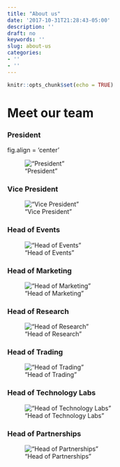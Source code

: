 ```yaml
---
title: "About us"
date: '2017-10-31T21:28:43-05:00'
description: ''
draft: no
keywords: ''
slug: about-us
categories:
- ''
- ''
---
```


```r
knitr::opts_chunk$set(echo = TRUE)
```

# Meet our team

### President

fig.align = 'center'

!["President"](/img/people.jpg)

### Vice President

!["Vice President"](/img/people2.jpg)

### Head of Events

!["Head of Events"](/img/people1.jpg)

### Head of Marketing

!["Head of Marketing"](/img/people3.jpg)

### Head of Research

!["Head of Research"](/img/people.jpg)

### Head of Trading

!["Head of Trading"](/img/people1.jpg)

### Head of Technology Labs

!["Head of Technology Labs"](/img/people2.jpg)

### Head of Partnerships

!["Head of Partnerships"](/img/people3.jpg)


